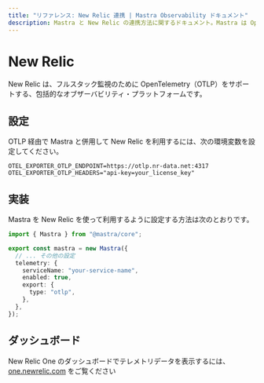 ```yaml
---
title: "リファレンス: New Relic 連携 | Mastra Observability ドキュメント"
description: Mastra と New Relic の連携方法に関するドキュメント。Mastra は OpenTelemetry に対応し、フルスタック監視を実現する包括的なオブザーバビリティプラットフォームです。
---
```


# New Relic

New Relic は、フルスタック監視のために OpenTelemetry（OTLP）をサポートする、包括的なオブザーバビリティ・プラットフォームです。

## 設定

OTLP 経由で Mastra と併用して New Relic を利用するには、次の環境変数を設定してください。

```env
OTEL_EXPORTER_OTLP_ENDPOINT=https://otlp.nr-data.net:4317
OTEL_EXPORTER_OTLP_HEADERS="api-key=your_license_key"
```


## 実装

Mastra を New Relic を使って利用するように設定する方法は次のとおりです。

```typescript
import { Mastra } from "@mastra/core";

export const mastra = new Mastra({
  // ... その他の設定
  telemetry: {
    serviceName: "your-service-name",
    enabled: true,
    export: {
      type: "otlp",
    },
  },
});
```


## ダッシュボード

New Relic One のダッシュボードでテレメトリデータを表示するには、[one.newrelic.com](https://one.newrelic.com) をご覧ください